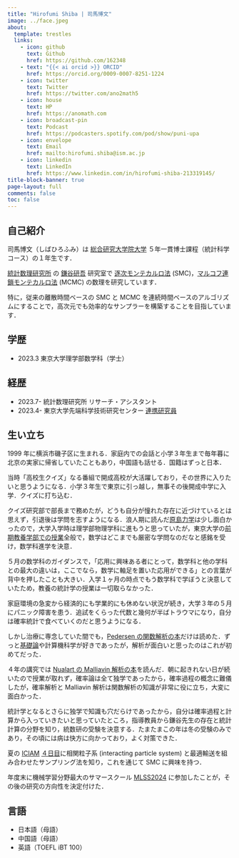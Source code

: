 ```yaml
---
title: "Hirofumi Shiba | 司馬博文"
image: ../face.jpeg
about:
  template: trestles
  links:
    - icon: github
      text: Github
      href: https://github.com/162348
    - text: "{{< ai orcid >}} ORCID"
      href: https://orcid.org/0009-0007-8251-1224
    - icon: twitter
      text: Twitter
      href: https://twitter.com/ano2math5
    - icon: house
      text: HP
      href: https://anomath.com
    - icon: broadcast-pin
      text: Podcast
      href: https://podcasters.spotify.com/pod/show/puni-upa
    - icon: envelope
      text: Email
      href: mailto:hirofumi.shiba@ism.ac.jp
    - icon: linkedin
      text: LinkedIn
      href: https://www.linkedin.com/in/hirofumi-shiba-213319145/
title-block-banner: true
page-layout: full
comments: false
toc: false
---
```


## 自己紹介

司馬博文（しばひろふみ）は [総合研究大学院大学](https://www.soken.ac.jp/) ５年一貫博士課程（統計科学コース）の１年生です．

[統計数理研究所](https://www.ism.ac.jp/) の [鎌谷研吾](https://sites.google.com/view/kengokamatani/home) 研究室で [逐次モンテカルロ法](https://ja.wikipedia.org/wiki/%E7%B2%92%E5%AD%90%E3%83%95%E3%82%A3%E3%83%AB%E3%82%BF) (SMC)，[マルコフ連鎖モンテカルロ法](https://ja.wikipedia.org/wiki/%E3%83%9E%E3%83%AB%E3%82%B3%E3%83%95%E9%80%A3%E9%8E%96%E3%83%A2%E3%83%B3%E3%83%86%E3%82%AB%E3%83%AB%E3%83%AD%E6%B3%95) (MCMC) の数理を研究しています．

特に，従来の離散時間ベースの SMC と MCMC を連続時間ベースのアルゴリズムにすることで，高次元でも効率的なサンプラーを構築することを目指しています．

## 学歴

* 2023.3 東京大学理学部数学科（学士）

## 経歴

* 2023.7- 統計数理研究所 リサーチ・アシスタント
* 2023.4- 東京大学先端科学技術研究センター [連携研究員](https://esrp.rcast.u-tokyo.ac.jp/experts/hirofumi-shiba/)

## 生い立ち

1999 年に横浜市磯子区に生まれる．家庭内での会話と小学３年生まで毎年暮に北京の実家に帰省していたこともあり，中国語も話せる．国籍はずっと日本．

当時「高校生クイズ」なる番組で開成高校が大活躍しており，その世界に入りたいと思うようになる．小学３年生で東京に引っ越し，無事その後開成中学に入学．クイズに打ち込む．

クイズ研究部で部長まで務めたが，どうも自分が憧れた存在に近づけているとは思えず，引退後は学問を志すようになる．浪人期に読んだ[原島力学](https://www.shokabo.co.jp/mybooks/ISBN978-4-7853-2020-1.htm)は少し面白かったので，大学入学時は理学部物理学科に進もうと思っていたが，東京大学の[前期教養学部での授業](../posts/2023/Life/BookRecommendation.qmd)全般で，数学はどこまでも厳密な学問なのだなと感銘を受け，数学科進学を決意．

５月の数学科のガイダンスで，「応用に興味ある者にとって，数学科と他の学科との最大の違いは，ここでなら，数学に軸足を置いた応用ができる」との言葉が背中を押したことも大きい．入学１ヶ月の時点でもう数学科で学ぼうと決意していたため，教養の統計学の授業は一切取らなかった．

家庭環境の急変から経済的にも学業的にも休めない状況が続き，大学３年の５月にパニック障害を患う．追試をくらった代数と幾何が半ばトラウマになり，自分は確率統計で食べていくのだと思うようになる．

しかし治療に専念していた間でも，[Pedersen の関数解析の本](https://link.springer.com/book/10.1007/978-1-4612-1007-8)だけは読めた．ずっと[基礎論](https://ja.wikipedia.org/wiki/%E6%95%B0%E5%AD%A6%E5%9F%BA%E7%A4%8E%E8%AB%96)や計算機科学が好きであったが，解析が面白いと思ったのはこれが初めてだった．

４年の講究では [Nualart の Malliavin 解析の本](https://www.cambridge.org/core/books/introduction-to-malliavin-calculus/8E17E009769FE6797351721C024BDCAE)を読んだ．朝に起きれない日が続いたので授業が取れず，確率論は全て独学であったから，確率過程の概念に難儀したが，確率解析と Malliavin 解析は関数解析の知識が非常に役に立ち，大変に面白かった．

統計学となるとさらに独学で知識も穴だらけであったから，自分は確率過程と計算から入っていきたいと思っていたところ，指導教員から鎌谷先生の存在と統計計算の分野を知り，統数研の受験を決意する．たまたまこの年は冬の受験のみであり，その頃には病は快方に向かっており，よく対策できた．

夏の [ICIAM](https://iciam2023.org/) [４日目](https://iciam2023.org/registered_data?id=00837)に相関粒子系 (interacting particle system) と最適輸送を組み合わせたサンプリング法を知り，これを通じて SMC に興味を持つ．

年度末に機械学習分野最大のサマースクール [MLSS2024](/static/Sessions.qmd#sec-MLSS2024) に参加したことが，その後の研究の方向性を決定付けた．

## 言語

* 日本語（母語）
* 中国語（母語）
* 英語（TOEFL iBT 100）